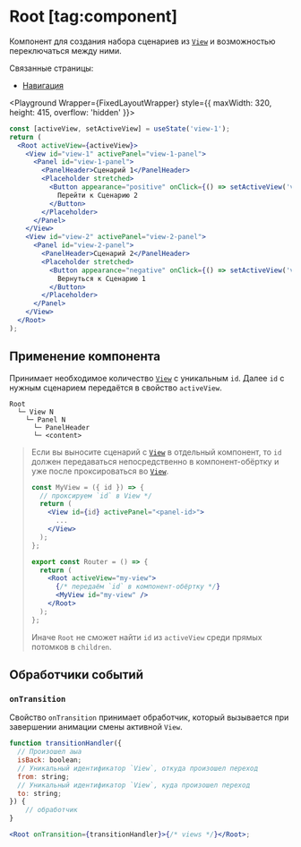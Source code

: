 <Overview>

# Root [tag:component]

Компонент для создания набора сценариев из [`View`](/components/view) и возможностью переключаться между ними.

Связанные страницы:

- [Навигация](/overview/navigation)

</Overview>


<Playground Wrapper={FixedLayoutWrapper} style={{ maxWidth: 320, height: 415, overflow: 'hidden' }}>

```jsx
const [activeView, setActiveView] = useState('view-1');
return (
  <Root activeView={activeView}>
    <View id="view-1" activePanel="view-1-panel">
      <Panel id="view-1-panel">
        <PanelHeader>Сценарий 1</PanelHeader>
        <Placeholder stretched>
          <Button appearance="positive" onClick={() => setActiveView('view-2')}>
            Перейти к Сценарию 2
          </Button>
        </Placeholder>
      </Panel>
    </View>
    <View id="view-2" activePanel="view-2-panel">
      <Panel id="view-2-panel">
        <PanelHeader>Сценарий 2</PanelHeader>
        <Placeholder stretched>
          <Button appearance="negative" onClick={() => setActiveView('view-1')}>
            Вернуться к Сценарию 1
          </Button>
        </Placeholder>
      </Panel>
    </View>
  </Root>
);
```

</Playground>

## Применение компонента

Принимает необходимое количество [`View`](/components/view) с уникальным `id`. Далее `id` с нужным сценарием передаётся в свойство
`activeView`.

```
Root
  └─ View N
    └─ Panel N
      └─ PanelHeader
      └─ <content>
```

> Если вы выносите сценарий с [`View`](/components/view) в отдельный компонент, то `id` должен передаваться непосредственно в
> компонент-обёртку и уже после проксироваться во [`View`](/components/view).
>
> ```jsx showLineNumbers filename="src/router.tsx" {2-4,13-14}
> const MyView = ({ id }) => {
>   // проксируем `id` в View */
>   return (
>     <View id={id} activePanel="<panel-id>">
>       ...
>     </View>
>   );
> };
>
> export const Router = () => {
>   return (
>     <Root activeView="my-view">
>       {/* передаём `id` в компонент-обёртку */}
>       <MyView id="my-view" />
>     </Root>
>   );
> };
> ```
>
> Иначе `Root` не сможет найти `id` из `activeView` среди прямых потомков в `children`.

## Обработчики событий

### `onTransition`

Свойство `onTransition` принимает обработчик, который вызывается при завершении анимации смены активной `View`.

```jsx
function transitionHandler({
  // Произошел аыа
  isBack: boolean;
  // Уникальный идентификатор `View`, откуда произошел переход
  from: string;
  // Уникальный идентификатор `View`, куда произошел переход
  to: string;
}) {
    // обработчик
}

<Root onTransition={transitionHandler}>{/* views */}</Root>;
```

